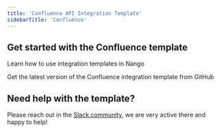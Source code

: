 ```yaml
---
title: 'Confluence API Integration Template'
sidebarTitle: 'Confluence'
---
```


## Get started with the Confluence template

<Card title="How to use integration templates"
      href="/understand/concepts/templates"
      icon="book-open">
    Learn how to use integration templates in Nango
</Card>

<Card title="Get the Confluence template"
      href="https://github.com/NangoHQ/nango/tree/master/integration-templates/confluence"
      icon="github">
    Get the latest version of the Confluence integration template from GitHub
</Card>

## Need help with the template?
Please reach out in the [Slack community](https://nango.dev/slack), we are very active there and happy to help!